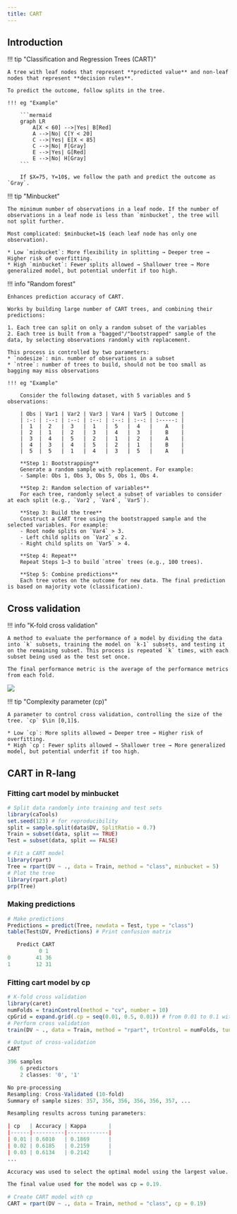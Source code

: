 ```yaml
---
title: CART
---
```


## Introduction

!!! tip "Classification and Regression Trees (CART)"

    A tree with leaf nodes that represent **predicted value** and non-leaf nodes that represent **decision rules**.

    To predict the outcome, follow splits in the tree.

    !!! eg "Example"

        ```mermaid
        graph LR
            A[X < 60] -->|Yes| B[Red]
            A -->|No| C[Y < 20]
            C -->|Yes| E[X < 85]
            C -->|No| F[Gray]
            E -->|Yes| G[Red]
            E -->|No| H[Gray]
        ```

        If $X=75, Y=10$, we follow the path and predict the outcome as `Gray`.
    
!!! tip "Minbucket"

    The minimum number of observations in a leaf node. If the number of observations in a leaf node is less than `minbucket`, the tree will not split further.

    Most complicated: $minbucket=1$ (each leaf node has only one observation).

    * Low `minbucket`: More flexibility in splitting → Deeper tree → Higher risk of overfitting.
    * High `minbucket`: Fewer splits allowed → Shallower tree → More generalized model, but potential underfit if too high.


!!! info "Random forest"

    Enhances prediction accuracy of CART. 

    Works by building large number of CART trees, and combining their predictions:

    1. Each tree can split on only a random subset of the variables
    2. Each tree is built from a "bagged"/"bootstrapped" sample of the data, by selecting observations randomly with replacement.

    This process is controlled by two parameters: 
    * `nodesize`: min. number of observations in a subset
    * `ntree`: number of trees to build, should not be too small as bagging may miss observations

    !!! eg "Example"

        Consider the following dataset, with 5 variables and 5 observations:

        | Obs | Var1 | Var2 | Var3 | Var4 | Var5 | Outcome |
        | :-: | :--: | :--: | :--: | :--: | :--: | :-----: |
        |  1  |  2   |  3   |  1   |  5   |  4   |    A    |
        |  2  |  1   |  2   |  3   |  4   |  3   |    B    |
        |  3  |  4   |  5   |  2   |  1   |  2   |    A    |
        |  4  |  3   |  4   |  5   |  2   |  1   |    B    |
        |  5  |  5   |  1   |  4   |  3   |  5   |    A    |

        **Step 1: Bootstrapping**
        Generate a random sample with replacement. For example:
        - Sample: Obs 1, Obs 3, Obs 5, Obs 1, Obs 4.

        **Step 2: Random selection of variables**
        For each tree, randomly select a subset of variables to consider at each split (e.g., `Var2`, `Var4`, `Var5`).

        **Step 3: Build the tree**
        Construct a CART tree using the bootstrapped sample and the selected variables. For example:
        - Root node splits on `Var4` > 3.
        - Left child splits on `Var2` ≤ 2.
        - Right child splits on `Var5` > 4.

        **Step 4: Repeat**
        Repeat Steps 1–3 to build `ntree` trees (e.g., 100 trees).

        **Step 5: Combine predictions**
        Each tree votes on the outcome for new data. The final prediction is based on majority vote (classification).

## Cross validation

!!! info "K-fold cross validation"

    A method to evaluate the performance of a model by dividing the data into `k` subsets, training the model on `k-1` subsets, and testing it on the remaining subset. This process is repeated `k` times, with each subset being used as the test set once.

    The final performance metric is the average of the performance metrics from each fold.

![](../../../public/img/IIMT2641/cross_validation.png)

!!! tip "Complexity parameter (cp)"

    A parameter to control cross validation, controlling the size of the tree. `cp` $\in [0,1]$.

    * Low `cp`: More splits allowed → Deeper tree → Higher risk of overfitting.
    * High `cp`: Fewer splits allowed → Shallower tree → More generalized model, but potential underfit if too high.

## CART in R-lang

### Fitting cart model by minbucket

```r
# Split data randomly into training and test sets
library(caTools)
set.seed(123) # for reproducibility
split = sample.split(data$DV, SplitRatio = 0.7)
Train = subset(data, split == TRUE)
Test = subset(data, split == FALSE)

# Fit a CART model
library(rpart)
Tree = rpart(DV ~ ., data = Train, method = "class", minbucket = 5)
# Plot the tree
library(rpart.plot)
prp(Tree)
```

### Making predictions

```r
# Make predictions
Predictions = predict(Tree, newdata = Test, type = "class")
table(Test$DV, Predictions) # Print confusion matrix
```

```r
   Predict CART
          0 1
0        41 36
1        12 31
```

### Fitting cart model by cp

```r
# K-fold cross validation
library(caret)
numFolds = trainControl(method = "cv", number = 10)
cpGrid = expand.grid(.cp = seq(0.01, 0.5, 0.01)) # from 0.01 to 0.1 with steps of 0.01
# Perform cross validation
train(DV ~ ., data = Train, method = "rpart", trControl = numFolds, tuneGrid = cpGrid)
```

```r
# Output of cross-validation
CART 

396 samples  
    6 predictors  
    2 classes: '0', '1'  

No pre-processing  
Resampling: Cross-Validated (10-fold)  
Summary of sample sizes: 357, 356, 356, 356, 356, 357, ...  

Resampling results across tuning parameters:  

| cp   | Accuracy | Kappa       |
|------|----------|-------------|
| 0.01 | 0.6010   | 0.1869      |
| 0.02 | 0.6185   | 0.2159      |
| 0.03 | 0.6134   | 0.2142      |
...

Accuracy was used to select the optimal model using the largest value.  

The final value used for the model was cp = 0.19.
```

```r
# Create CART model with cp
CART = rpart(DV ~ ., data = Train, method = "class", cp = 0.19)
```
